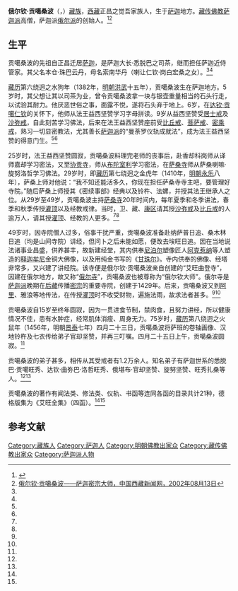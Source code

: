 '''俄尔钦·贡噶桑波'''（{{bo|z=ངོར་ཆེན་ཀུན་དགའ་བཟང་པོ|w=ngor chen kun dga’ bzang po|thl=ngor chen kün ga zangpo}}，{{bd|1382年||1456年|}}）[[藏族|藏族]]，[[西藏|西藏]]正昌之觉吾家族人，生于[[萨迦县|萨迦]]地方。[[藏传佛教|藏传佛教]][[萨迦派|萨迦派]]高僧，萨迦派[[俄尔派|俄尔派]]的创始人。<ref name=zgxzw>{{Cite web |url=http://www.tibet.cn/09zcfj/wzz/201007/t20100701_600291.htm |title=鄂尔寺，中国西藏网，2005-07-05 |accessdate=2013-08-21 |archive-date=2012-11-03 |archive-url=https://web.archive.org/web/20121103223508/http://tibet.cn/09zcfj/wzz/201007/t20100701_600291.htm |dead-url=no }}</ref><ref name=xinwen>[http://www.chinatibetnews.com/zongjiao/2002-08/13/content_1145.htm 俄尔钦·贡噶桑波——萨迦密宗大师，中国西藏新闻网，2002年08月13日]{{dead link|date=2017年11月 |bot=InternetArchiveBot |fix-attempted=yes }}</ref>

==生平==
贡噶桑波的先祖自正昌迁居[[萨迦派|萨迦]]，是萨迦大长·悉脱巴之司茶，继而担任萨迦近侍管家。其父名本仓·珠巴云丹，母名索南华丹（喇让仁钦·岗白宏桑之女）。<ref name=zgxzw/><ref name=xinwen/>

[[藏历|藏历]]第六绕迥之水狗年（1382年，[[明朝|明朝]][[洪武|洪武]]十五年），贡噶桑波生在萨迦地方。5岁时，其父想让其以司茶为业，曾令贡噶桑波拿一块与银壶重量相当的石头行走，以试验其耐力。他厌恶世俗之事，面露不悦，遂将石头弃于地上。6岁，在[[达钦·贡噶仁钦|达钦·贡噶仁钦]]的关怀下，他师从法王益西坚赞学习字母拼读。9岁从益西坚赞受[[居士戒|居士戒]]及[[沙弥戒|沙弥戒]]，自此刻苦学习佛法，后来在法王益西坚赞座前受[[比丘戒|比丘戒]]、[[菩萨戒|菩萨戒]]、[[密乘戒|密乘戒]]，熟习一切显密教法，尤其善长[[萨迦派|萨迦派]]的“曼荼罗仪轨成就法”，成为法王益西坚赞的得意门生。<ref name=zgxzw/><ref name=xinwen/>

25岁时，法王益西坚赞圆寂，贡噶桑波料理完老师的丧事后，赴香却科岗师从译师嘉却学习密法，又至[[协贡寺|协贡寺]]，师从[[布陀室利|布陀室利]]学习密法，在[[萨桑寺|萨桑寺]]师从萨桑喇嘛·旋努洛哲学习佛法。29岁时，即[[藏历|藏历]]第七绕迥之金虎年（1410年，[[明朝|明朝]][[永乐|永乐]]八年），萨桑上师对他说：“我不知还能活多久，你现在担任萨桑寺寺主吧，要管理好寺院。”随后萨桑上师授其《密续事部》经典以及铃杵、法螺，并授其法王继承人之位。从29岁至49岁，贡噶桑波主持[[萨桑寺|萨桑寺]]20年时间内，每年夏季和冬季讲法，春季和秋季传授[[灌顶|灌顶]]以及经教戒律。当时，卫、藏、[[康区|康区]]请其授[[沙弥戒|沙弥戒]]及[[比丘戒|比丘戒]]的人逾万人，请其授[[灌顶|灌顶]]、经教的人更多。<ref name=zgxzw/><ref name=xinwen/>

49岁时，因寺院僧人过多，俗事干扰严重，贡噶桑波准备赴纳萨普日追、桑木林日追（均是山间寺院）讲经，但问卜之后未能如愿，便改去埃旺日追。因在当地说法诸事业昌盛，供养甚丰，故新建经堂，其内供奉[[尼泊尔|尼泊尔]]塑像匠人[[阿克惹纳|阿克惹纳]]等人塑造的[[释迦牟尼|释迦牟尼]]金铜大佛像，以及用纯金书写的《[[甘珠尔|甘珠尔]]》。寺内供奉的佛像、经塔非常多，又兴建了讲经院。该寺便是俄尔钦·贡噶桑波亲自创建的“艾旺曲登寺”，因建在俄尔地方，故又称“[[俄尔寺|俄尔寺]]”，贡噶桑波也被尊称为“俄尔钦大师”。俄尔寺是[[萨迦派|萨迦派]]晚期在[[后藏|后藏]]传播[[密宗|密宗]]的重要寺院，创建于1429年。后来，贡噶桑波又到[[阿里地区|阿里]]、雅浪等地传法，在传授[[灌顶|灌顶]]时不收受财物，遍施法雨，故求法者甚多。<ref name=zgxzw/><ref name=xinwen/>

贡噶桑波自15岁至终年圆寂，因为一贯进食节制，禁肉食，且努力讲经，所以健康情况不佳，患有水肿症，经常肌体消瘦、周身无力。75岁时，[[藏历|藏历]]第八绕迥之火鼠年（1456年，明朝[[景泰|景泰]]七年）四月二十三日，贡噶桑波将萨班的卷轴画像、汉地铃杵及七衣传给弟子官却坚赞，并再三叮嘱。四月二十五日上午，贡噶桑波圆寂。<ref name=xinwen/>

贡噶桑波的弟子甚多，相传从其受戒者有1.2万余人。知名弟子有萨迦世系的悉脱巴·贡噶旺秀、达钦·曲弥巴·洛哲旺秀、俄堪布·官却坚赞、旋努坚赞、旺秀扎桑等人。<ref name=zgxzw/><ref name=xinwen/>

贡噶桑波的著作有闻法类、修法类、仪轨、书函等连同各函的目录共计21种，德格版集为《艾旺全集》（四函）。<ref name=zgxzw/><ref name=xinwen/>

==参考文献==
{{reflist}}

[[Category:藏族人|Category:藏族人]]
[[Category:萨迦人|Category:萨迦人]]
[[Category:明朝佛教出家众|Category:明朝佛教出家众]]
[[Category:藏传佛教出家众|Category:藏传佛教出家众]]
[[Category:萨迦派人物|Category:萨迦派人物]]